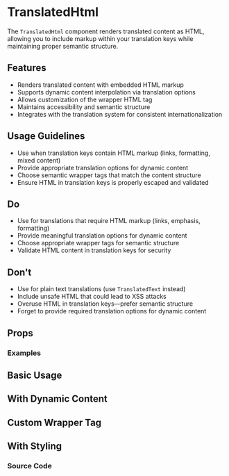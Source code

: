 
<Meta of={TranslatedHtmlStories} />

# TranslatedHtml

The `TranslatedHtml` component renders translated content as HTML, allowing you to include markup within your translation keys while maintaining proper semantic structure.

## Features

- Renders translated content with embedded HTML markup
- Supports dynamic content interpolation via translation options
- Allows customization of the wrapper HTML tag
- Maintains accessibility and semantic structure
- Integrates with the translation system for consistent internationalization

## Usage Guidelines

- Use when translation keys contain HTML markup (links, formatting, mixed content)
- Provide appropriate translation options for dynamic content
- Choose semantic wrapper tags that match the content structure
- Ensure HTML in translation keys is properly escaped and validated

## Do

- Use for translations that require HTML markup (links, emphasis, formatting)
- Provide meaningful translation options for dynamic content
- Choose appropriate wrapper tags for semantic structure
- Validate HTML content in translation keys for security

## Don't

- Use for plain text translations (use `TranslatedText` instead)
- Include unsafe HTML that could lead to XSS attacks
- Overuse HTML in translation keys—prefer semantic structure
- Forget to provide required translation options for dynamic content

## Props

<Controls of={TranslatedHtmlStories.Default} />

### Examples

## Basic Usage

<Canvas of={TranslatedHtmlStories.Default} />

## With Dynamic Content

<Canvas of={TranslatedHtmlStories.WithOptions} />

## Custom Wrapper Tag

<Canvas of={TranslatedHtmlStories.CustomTag} />

## With Styling

<Canvas of={TranslatedHtmlStories.WithStyling} />

### Source Code

<Source of={TranslatedHtmlStories.Default} language='tsx' />
